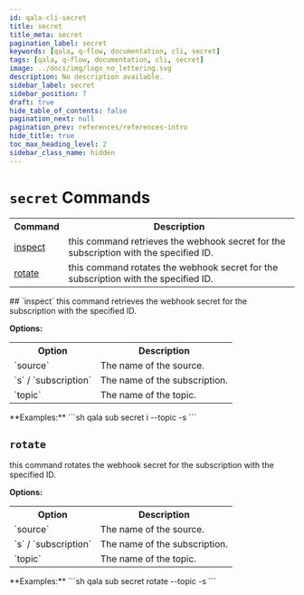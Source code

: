 ```yaml
---
id: qala-cli-secret
title: secret
title_meta: secret
pagination_label: secret
keywords: [qala, q-flow, documentation, cli, secret]
tags: [qala, q-flow, documentation, cli, secret]
image: ../docs/img/logo_no_lettering.svg
description: No description available.
sidebar_label: secret
sidebar_position: 7
draft: true
hide_table_of_contents: false
pagination_next: null
pagination_prev: references/references-intro
hide_title: true
toc_max_heading_level: 2
sidebar_class_name: hidden
---
```



<HeroBanner
    title="secret"
    tagline="No description available."
    backgroundColor='transparent'
/>

# `secret` Commands

<table>
<tr><th>Command</th><th>Description</th></tr>
<tr><td><a href="#inspect" title="Learn about inspect">inspect</a></td><td>this command retrieves the webhook secret for the 
subscription with the specified ID.</td></tr>
<tr><td><a href="#rotate" title="Learn about rotate">rotate</a></td><td>this command rotates the webhook secret for the 
subscription with the specified ID.</td></tr>
</table>
## `inspect`
this command retrieves the webhook secret for the 
subscription with the specified ID.

**Options:**
<table>
<tr><th>Option</th><th>Description</th></tr>
<tr><td>`source`</td><td>The name of the source.</td></tr>
<tr><td>`s` / `subscription`</td><td>The name of the subscription.</td></tr>
<tr><td>`topic`</td><td>The name of the topic.</td></tr>
</table>
**Examples:**
```sh
qala sub secret i --topic <TOPIC_NAME> -s  <SUBSCRIPTION_NAME>
```


## `rotate`
this command rotates the webhook secret for the 
subscription with the specified ID.

**Options:**
<table>
<tr><th>Option</th><th>Description</th></tr>
<tr><td>`source`</td><td>The name of the source.</td></tr>
<tr><td>`s` / `subscription`</td><td>The name of the subscription.</td></tr>
<tr><td>`topic`</td><td>The name of the topic.</td></tr>
</table>
**Examples:**
```sh
qala sub secret rotate --topic  <TOPIC_NAME> -s <SUBSCRIPTION_NAME>
```


